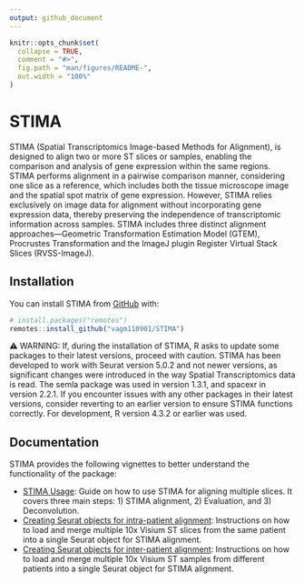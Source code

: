 ```yaml
---
output: github_document
---
```


```r
knitr::opts_chunk$set(
  collapse = TRUE,
  comment = "#>",
  fig.path = "man/figures/README-",
  out.width = "100%"
)
```

# STIMA

<!-- badges: start -->
<!-- badges: end -->

STIMA (Spatial Transcriptomics Image-based Methods for Alignment), is designed to align two or more 
ST slices or samples, enabling the comparison and analysis of gene expression within the same regions. 
STIMA performs alignment in a pairwise comparison manner, considering one slice as a reference, which 
includes both the tissue microscope image and the spatial spot matrix of gene expression. However, 
STIMA relies exclusively on image data for alignment without incorporating gene expression data, thereby 
preserving the independence of transcriptomic information across samples. STIMA includes three distinct 
alignment approaches—Geometric Transformation Estimation Model (GTEM), Procrustes Transformation and the 
ImageJ plugin Register Virtual Stack Slices (RVSS-ImageJ).

## Installation

You can install STIMA from [GitHub](https://github.com/) with:

``` r
# install.packages("remotes")
remotes::install_github("vagm110901/STIMA")
```

⚠️ WARNING: If, during the installation of STIMA, R asks to update some packages to their latest versions, proceed with caution.
STIMA has been developed to work with Seurat version 5.0.2 and not newer versions, as significant changes were introduced in the way Spatial Transcriptomics data is read.
The semla package was used in version 1.3.1, and spacexr in version 2.2.1.
If you encounter issues with any other packages in their latest versions, consider reverting to an earlier version to ensure STIMA functions correctly.
For development, R version 4.3.2 or earlier was used.

## Documentation

STIMA provides the following vignettes to better understand the functionality of the package:

- [STIMA Usage](vignettes/STIMA_align_intrapatient.html): Guide on how to use STIMA for aligning multiple slices. It covers three main steps: 1) STIMA alignment, 2) Evaluation, and 3) Deconvolution. 
- [Creating Seurat objects for intra-patient alignment](vignettes/Rscript_Yadav2023_Merge4Slices.Rmd): Instructions on how to load and merge multiple 10x Visium ST slices from the same patient into a single Seurat object for STIMA alignment. 
- [Creating Seurat objects for inter-patient alignment](vignettes/Rscript_Yadav2023_Merge4Patients.Rmd): Instructions on how to load and merge multiple 10x Visium ST samples from different patients into a single Seurat object for STIMA alignment.

